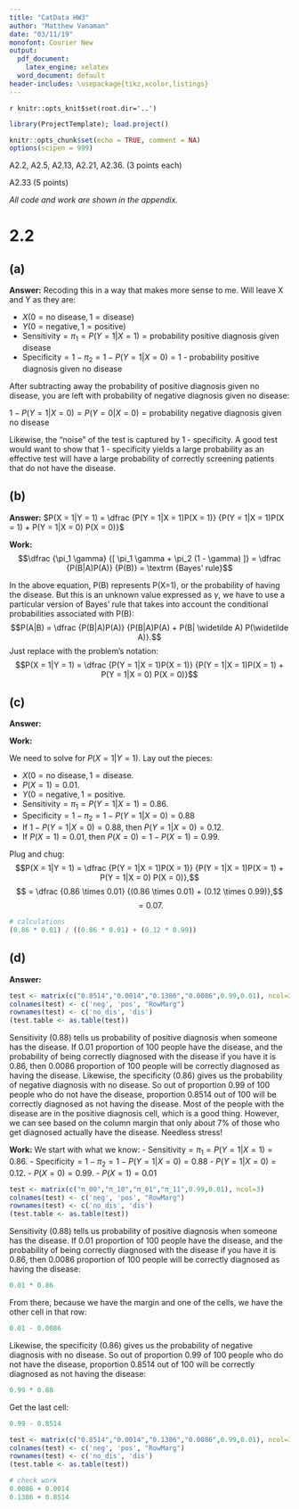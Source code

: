 ```yaml
---
title: "CatData HW3"
author: "Matthew Vanaman"
date: "03/11/19"
monofont: Courier New
output:
  pdf_document: 
    latex_engine: xelatex
  word_document: default
header-includes: \usepackage{tikz,xcolor,listings}
---
```

`r knitr::opts_knit$set(root.dir='..')`

```r
library(ProjectTemplate); load.project()
```

```r
knitr::opts_chunk$set(echo = TRUE, comment = NA)
options(scipen = 999)
```

A2.2, A2.5, A2.13, A2.21, A2.36. (3 points each)

A2.33 (5 points)

*All code and work are shown in the appendix.*

# 2.2

## (a)
**Answer:**\newline
Recoding this in a way that makes more sense to me. Will leave X and Y as they are:\newline

- $X (0 = \textrm {no disease}, 1 = \textrm {disease})$\newline
- $Y (0 = \textrm {negative}, 1 = \textrm {positive})$\newline
- $\textrm {Sensitivity} = \pi_1 = P(Y = 1|X = 1) = \textrm {probability positive diagnosis given disease}$\newline
- $\textrm {Specificity} = 1 - \pi_2 = 1 - P(Y = 1|X = 0) = \textrm {1 - probability positive diagnosis given no disease}$\newline 

After subtracting away the  probability of positive diagnosis given no disease, you are left with probability of negative diagnosis given no disease:\newline

$1 - P(Y = 1|X = 0) =  P(Y = 0|X = 0) = \textrm {probability negative diagnosis given no disease}$\newline

Likewise, the "noise" of the test is captured by 1 - specificity. A good test would want to show that 1 - specificity yields a large probability as an effective test will have a large probability of correctly screening patients that do not have the disease. \newline

## (b)
**Answer:**\newline
$P(X = 1|Y = 1) = \dfrac {P(Y = 1|X = 1)P(X = 1)} {P(Y = 1|X = 1)P(X = 1) + P(Y = 1|X = 0) P(X = 0)}$\newline



**Work:**\newline
$$\dfrac {\pi_1 \gamma} {[ \pi_1 \gamma + \pi_2 (1 - \gamma) ]} = \dfrac {P(B|A)P(A)} {P(B)} = \textrm {Bayes' rule}$$\newline

In the above equation, P(B) represents P(X=1), or the probability of having the disease. But this is an unknown value expressed as $\gamma$, we have to use a particular version of Bayes' rule that takes into account the conditional probabilities associated with P(B):\newline
$$P(A|B) = \dfrac {P(B|A)P(A)} {P(B|A)P(A) + P(B| \widetilde A) P(\widetilde A)}.$$\newline
Just replace with the problem's notation:
$$P(X = 1|Y = 1) = \dfrac {P(Y = 1|X = 1)P(X = 1)} {P(Y = 1|X = 1)P(X = 1) + P(Y = 1|X = 0) P(X = 0)}$$\newline

## (c)
**Answer:**\newline
0.07

**Work:**\newline

We need to solve for $P(X = 1 | Y = 1)$. Lay out the pieces:\newline

- $X (0 = \textrm {no disease}, 1 = \textrm {disease}$.\newline
- $P(X = 1) = 0.01$.\newline
- $Y (0 = \textrm {negative}, 1 = \textrm {positive}$.\newline
- $\textrm {Sensitivity} = \pi_1 = P(Y = 1|X = 1) = 0.86$.\newline
- $\textrm {Specificity} = 1 - \pi_2 = 1 - P(Y = 1|X = 0) = 0.88$\newline 
- If $1 - P(Y = 1|X = 0) = 0.88$, then $P(Y = 1|X = 0) = 0.12$.\newline
- If $P(X = 1) = 0.01$, then $P(X = 0) = 1 - P(X = 1) = 0.99.$\newline

Plug and chug:\newline
$$P(X = 1|Y = 1) = \dfrac {P(Y = 1|X = 1)P(X = 1)} {P(Y = 1|X = 1)P(X = 1) + P(Y = 1|X = 0) P(X = 0)},$$\newline
$$ = \dfrac {0.86 \times 0.01} {(0.86 \times 0.01) + (0.12 \times 0.99)},$$\newline
$$= 0.07.$$
```r
# calculations
(0.86 * 0.01) / ((0.86 * 0.01) + (0.12 * 0.99))
```

## (d)

**Answer:**\newline
```r
test <- matrix(c("0.8514","0.0014","0.1386","0.0086",0.99,0.01), ncol=3)
colnames(test) <- c('neg', 'pos', "RowMarg")
rownames(test) <- c('nο_dis', 'dis')
(test.table <- as.table(test))
```
Sensitivity (0.88) tells us probability of positive diagnosis when someone has the disease. If 0.01 proportion of 100 people have the disease, and the probability of being correctly diagnosed with the disease if you have it is 0.86, then 0.0086 proportion of 100 people will be correctly diagnosed as having the disease. Likewise, the specificity (0.86) gives us the probability of negative diagnosis with no disease. So out of proportion 0.99 of 100 people who do not have the disease, proportion 0.8514 out of 100 will be correctly diagnosed as not having the disease. Most of the people with the disease are in the positive diagnosis cell, which is a good thing. However, we can see based on the column margin that only about 7% of those who get diagnosed actually have the disease. Needless stress!

**Work:**\newline
We start with what we know:\newline
- $\textrm {Sensitivity} = \pi_1 = P(Y = 1|X = 1) = 0.86$.\newline
- $\textrm {Specificity} = 1 - \pi_2 = 1 - P(Y = 1|X = 0) = 0.88$\newline 
- $P(Y = 1|X = 0) = 0.12$.\newline
- $P(X = 0) = 0.99.$\newline
- $P(X = 1) = 0.01$
```r
test <- matrix(c("π_00","π_10","π_01","π_11",0.99,0.01), ncol=3)
colnames(test) <- c('neg', 'pos', "RowMarg")
rownames(test) <- c('nο_dis', 'dis')
(test.table <- as.table(test))
```
Sensitivity (0.88) tells us probability of positive diagnosis when someone has the disease. If 0.01 proportion of 100 people have the disease, and the probability of being correctly diagnosed with the disease if you have it is 0.86, then 0.0086 proportion of 100 people will be correctly diagnosed as having the disease:
```r
0.01 * 0.86
```

From there, because we have the margin and one of the cells, we have the other cell in that row:
```r
0.01 - 0.0086
```

Likewise, the specificity (0.86) gives us the probability of negative diagnosis with no disease. So out of proportion 0.99 of 100 people who do not have the disease, proportion 0.8514 out of 100 will be correctly diagnosed as not having the disease:
```r
0.99 * 0.88
```
Get the last cell:
```r
0.99 - 0.8514
```
```r
test <- matrix(c("0.8514","0.0014","0.1386","0.0086",0.99,0.01), ncol=3)
colnames(test) <- c('neg', 'pos', "RowMarg")
rownames(test) <- c('nο_dis', 'dis')
(test.table <- as.table(test))
```

```r
# check work
0.0086 + 0.0014
0.1386 + 0.8514
```